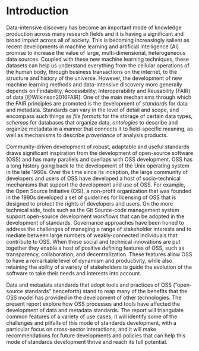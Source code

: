 # Introduction {#sec-intro}

Data-intensive discovery has become an important mode of knowledge production
across many research fields and it is having a significant and broad impact
across all of society. This is becoming increasingly salient as recent
developments in machine learning and artificial intelligence (AI) promise to
increase the value of large, multi-dimensional, heterogeneous data sources.
Coupled with these new machine learning techniques, these datasets can help us
understand everything from the cellular operations of the human body, through
business transactions on the internet, to the structure and history of the
universe. However, the development of new machine learning methods and
data-intensive discovery more generally depends on Findability, Accessibility,
Interoperability and Reusability (FAIR) of data [@Wilkinson2016FAIR]. One of
the main mechanisms through which the FAIR principles are promoted is the
development of *standards* for data and metadata. Standards can vary in the
level of detail and scope, and encompass such things as *file formats* for the
storage of certain data types, *schemas* for databases that organize data,
*ontologies* to describe and organize metadata in a manner that connects it to
field-specific meaning, as well as mechanisms to describe *provenance* of
analysis products.

Community-driven development of robust, adaptable and useful standards draws
significant inspiration from the development of open-source software (OSS) and
has many parallels and overlaps with OSS development. OSS has a long history
going back to the development of the Unix operating system in the late 1960s.
Over the time since its inception, the large community of developers and users
of OSS have developed a host of socio-technical mechanisms that support the
development and use of OSS. For example, the Open Source Initiative (OSI), a
non-profit organization that was founded in the 1990s developed a set of
guidelines for licensing of OSS that is designed to protect the rights of
developers and users. On the more technical side, tools such as the Git
Source-code management system support open-source development workflows that
can be adopted in the development of standards. Governance approaches have been
honed to address the challenges of managing a range of stakeholder interests
and to mediate between large numbers of weakly-connected individuals that
contribute to OSS. When these social and technical innovations are put together
they enable a host of positive defining features of OSS, such as transparency,
collaboration, and decentralization. These features allow OSS to have a
remarkable level of dynamism and productivity, while also retaining the ability
of a variety of stakeholders to guide the evolution of the software to take
their needs and interests into account.

Data and metadata standards that adopt tools and practices of OSS ("open-source
standards" henceforth) stand to reap many of the benefits that the OSS model
has provided in the development of other technologies. The present report
explore how OSS processes and tools have affected the development of data and
metadata standards. The report will triangulate common features of a variety of
use cases; it will identify some of the challenges and pitfalls of this mode of
standards development, with a particular focus on cross-sector interactions;
and it will make recommendations for future developments and policies that can
help this mode of standards development thrive and reach its full potential.

